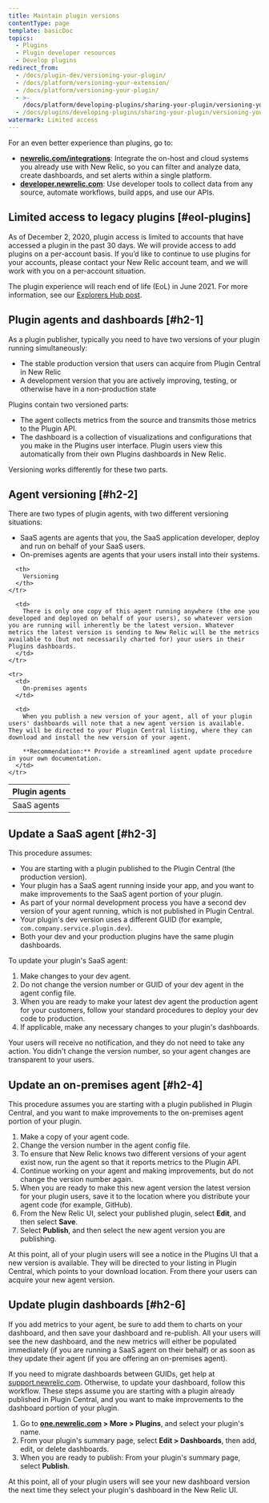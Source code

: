 ```yaml
---
title: Maintain plugin versions
contentType: page
template: basicDoc
topics:
  - Plugins
  - Plugin developer resources
  - Develop plugins
redirect_from:
  - /docs/plugin-dev/versioning-your-plugin/
  - /docs/platform/versioning-your-extension/
  - /docs/platform/versioning-your-plugin/
  - >-
    /docs/platform/developing-plugins/sharing-your-plugin/versioning-your-plugin/
  - /docs/plugins/developing-plugins/sharing-your-plugin/versioning-your-plugin/
watermark: Limited access
---
```


<Callout variant="important">
  For an even better experience than plugins, go to:

  * **[newrelic.com/integrations](https://newrelic.com/integrations)**: Integrate the on-host and cloud systems you already use with New Relic, so you can filter and analyze data, create dashboards, and set alerts within a single platform.
  * **[developer.newrelic.com](https://developer.newrelic.com)**: Use developer tools to collect data from any source, automate workflows, build apps, and use our APIs.
</Callout>

## Limited access to legacy plugins [#eol-plugins]

As of December 2, 2020, plugin access is limited to accounts that have accessed a plugin in the past 30 days. We will provide access to add plugins on a per-account basis. If you’d like to continue to use plugins for your accounts, please contact your New Relic account team, and we will work with you on a per-account situation.

The plugin experience will reach end of life (EoL) in June 2021. For more information, see our [Explorers Hub post](https://discuss.newrelic.com/t/first-notice-limiting-access-to-new-relic-plugins/121832).

## Plugin agents and dashboards [#h2-1]

As a plugin publisher, typically you need to have two versions of your plugin running simultaneously:

* The stable production version that users can acquire from Plugin Central in New Relic
* A development version that you are actively improving, testing, or otherwise have in a non-production state

Plugins contain two versioned parts:

* The agent collects metrics from the source and transmits those metrics to the Plugin API.
* The dashboard is a collection of visualizations and configurations that you make in the Plugins user interface. Plugin users view this automatically from their own Plugins dashboards in New Relic.

Versioning works differently for these two parts.

## Agent versioning [#h2-2]

There are two types of plugin agents, with two different versioning situations:

* SaaS agents are agents that you, the SaaS application developer, deploy and run on behalf of your SaaS users.
* On-premises agents are agents that your users install into their systems.

<Table>
  <thead>
    <tr>
      <th width={200}>
        Plugin agents
      </th>

      <th>
        Versioning
      </th>
    </tr>
  </thead>

  <tbody>
    <tr>
      <td>
        SaaS agents
      </td>

      <td>
        There is only one copy of this agent running anywhere (the one you developed and deployed on behalf of your users), so whatever version you are running will inherently be the latest version. Whatever metrics the latest version is sending to New Relic will be the metrics available to (but not necessarily charted for) your users in their Plugins dashboards.
      </td>
    </tr>

    <tr>
      <td>
        On-premises agents
      </td>

      <td>
        When you publish a new version of your agent, all of your plugin users' dashboards will note that a new agent version is available. They will be directed to your Plugin Central listing, where they can download and install the new version of your agent.

        **Recommendation:** Provide a streamlined agent update procedure in your own documentation.
      </td>
    </tr>
  </tbody>
</Table>

## Update a SaaS agent [#h2-3]

This procedure assumes:

* You are starting with a plugin published to the Plugin Central (the production version).
* Your plugin has a SaaS agent running inside your app, and you want to make improvements to the SaaS agent portion of your plugin.
* As part of your normal development process you have a second dev version of your agent running, which is not published in Plugin Central.
* Your plugin's dev version uses a different GUID (for example, `com.company.service.plugin.dev`).
* Both your dev and your production plugins have the same plugin dashboards.

To update your plugin's SaaS agent:

1. Make changes to your dev agent.
2. Do not change the version number or GUID of your dev agent in the agent config file.
3. When you are ready to make your latest dev agent the production agent for your customers, follow your standard procedures to deploy your dev code to production.
4. If applicable, make any necessary changes to your plugin's dashboards.

Your users will receive no notification, and they do not need to take any action. You didn't change the version number, so your agent changes are transparent to your users.

## Update an on-premises agent [#h2-4]

This procedure assumes you are starting with a plugin published in Plugin Central, and you want to make improvements to the on-premises agent portion of your plugin.

1. Make a copy of your agent code.
2. Change the version number in the agent config file.
3. To ensure that New Relic knows two different versions of your agent exist now, run the agent so that it reports metrics to the Plugin API.
4. Continue working on your agent and making improvements, but do not change the version number again.
5. When you are ready to make this new agent version the latest version for your plugin users, save it to the location where you distribute your agent code (for example, GitHub).
6. From the New Relic UI, select your published plugin, select **Edit**, and then select **Save**.
7. Select **Publish**, and then select the new agent version you are publishing.

At this point, all of your plugin users will see a notice in the Plugins UI that a new version is available. They will be directed to your listing in Plugin Central, which points to your download location. From there your users can acquire your new agent version.

## Update plugin dashboards [#h2-6]

If you add metrics to your agent, be sure to add them to charts on your dashboard, and then save your dashboard and re-publish. All your users will see the new dashboard, and the new metrics will either be populated immediately (if you are running a SaaS agent on their behalf) or as soon as they update their agent (if you are offering an on-premises agent).

If you need to migrate dashboards between GUIDs, get help at [support.newrelic.com](https://support.newrelic.com). Otherwise, to update your dashboard, follow this workflow. These steps assume you are starting with a plugin already published in Plugin Central, and you want to make improvements to the dashboard portion of your plugin.

1. Go to **[one.newrelic.com](https://one.newrelic.com) > More > Plugins**, and select your plugin's name.
2. From your plugin's summary page, select **Edit > Dashboards**, then add, edit, or delete dashboards.
3. When you are ready to publish: From your plugin's summary page, select **Publish**.

At this point, all of your plugin users will see your new dashboard version the next time they select your plugin's dashboard in the New Relic UI.
